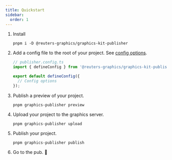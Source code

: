 ```yaml
---
title: Quickstart
sidebar:
  order: 1
---
```



<Steps>

1. Install

   ```console
   pnpm i -D @reuters-graphics/graphics-kit-publisher
   ```

2. Add a config file to the root of your project. See [config options](/graphics-kit-publisher/config/).

   ```typescript
   // publisher.config.ts
   import { defineConfig } from '@reuters-graphics/graphics-kit-publisher';

   export default defineConfig({
     // Config options
   });
   ```

3. Publish a preview of your project.

   ```console
   pnpm graphics-publisher preview
   ```

4. Upload your project to the graphics server.

   ```console
   pnpm graphics-publisher upload
   ```

5. Publish your project.

   ```console
   pnpm graphics-publisher publish
   ```

6. Go to the pub. 🍺
</Steps>
